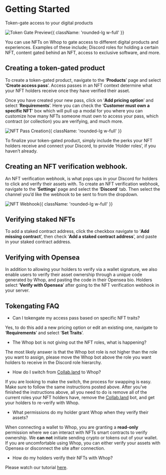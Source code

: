 
<HeroPattern />

<div className='lead'>

# Getting Started

Token-gate access to your digital products

![Token Gate Preview](https://i.imgur.com/0DfZaja.png){{ className: 'rounded-lg w-full' }}

You can use NFTs on Whop to gate access to different digital products and experiences. Examples of these include; Discord roles for holding a certain NFT, content gated behind an NFT, access to exclusive software, and more. 

## Creating a token-gated product

To create a token-gated product, navigate to the ‘**Products**’ page and select ‘**Create access pass**’. Access passes in an NFT context determine what your NFT holders receive once they have verified their asset.

Once you have created your new pass, click on ‘**Add pricing option**’ and select ‘**Requirements**’. Here you can check the ‘**Customer must own a specific NFT**’ box which will pull up a modal for you where you can customize how many NFTs someone must own to access your pass, which contract (or collection) you are verifying, and much more.

![NFT Pass Creation](https://i.imgur.com/cSBtaDk.gif){{ className: 'rounded-lg w-full' }}

To finalize your token-gated product, simply include the perks your NFT holders receive and connect your Discord, to provide ‘Holder roles’, if you haven’t already.

## Creating an NFT verification webhook.

An NFT verification webhook, is what pops ups in your Discord for holders to click and verify their assets with. To create an NFT verification webhook, navigate to the ‘**Settings**’ page and select the ‘**Discord**’ tab. Then select the channel you’d like the webhook to be sent to from the dropdown.

![NFT Webhook](https://i.imgur.com/DCpr3xq.gif){{ className: 'rounded-lg w-full' }}

## Verifying staked NFTs

To add a staked contract address, click the checkbox navigate to ‘**Add missing contract**’, then check ‘**Add a staked contract address**’, and paste in your staked contract address.

## Verifying with Opensea

In addition to allowing your holders to verify via a wallet signature, we also enable users to verify their asset ownership through a unique code generated by Whop, and pasting the code in their Opensea bio. Holders select ‘**Verify with Opensea**’ after going to the NFT verification webhook in your server.

## Tokengating FAQ

- Can I tokengate my access pass based on specific NFT traits?

Yes, to do this add a new pricing option or edit an existing one, navigate to ‘**Requirements**’ and select ‘**Set Traits**’. 

- The Whop bot is not giving out the NFT roles, what is happening?

The most likely answer is that the Whop bot role is not higher than the role you want to assign, please move the Whop bot above the role you want holders to receive in the Discord role hierarchy. 

- How do I switch from [Collab.land](http://Collab.land) to Whop?

If you are looking to make the switch, the process for swapping is easy. Make sure to follow the same instructions posted above. After you’ve finished the instructions above, all you need to do is remove all of the current roles your NFT holders have, remove the  [Collab.land](http://Collab.land) bot, and get your holders to re-verify with Whop.

- What permissions do my holder grant Whop when they verify their assets?

When connecting a wallet to Whop, you are granting a **read-only** permission where we can interact with NFTs smart contracts to verify ownership. We **can not** initiate sending crypto or tokens out of your wallet. If you are uncomfortable using Whop, you can either verify your assets with Opensea or disconnect the site after connection.

- How do my holders verify their NFTs with Whop?

Please watch our tutorial [here](https://youtu.be/IsqhPAAarjE).

</div>